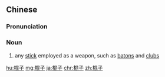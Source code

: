 ==Chinese==
{{zh-forms}}

===Pronunciation===
{{zh-pron
|m=gùnzi
|c=gwan3 zi2
|cat=n
}}

===Noun===
{{zh-noun}}

# any [[stick]] employed as a weapon, such as [[baton]]s and [[club]]s

[[hu:棍子]]
[[mg:棍子]]
[[ja:棍子]]
[[chr:棍子]]
[[zh:棍子]]
